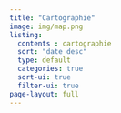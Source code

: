 ```yaml
---
title: "Cartographie"
image: img/map.png
listing: 
  contents : cartographie
  sort: "date desc"
  type: default
  categories: true
  sort-ui: true
  filter-ui: true
page-layout: full
---
```

